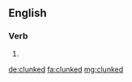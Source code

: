 ==English==

===Verb===
{{head|en}}

# {{en-past of|clunk}}

[[de:clunked]]
[[fa:clunked]]
[[mg:clunked]]